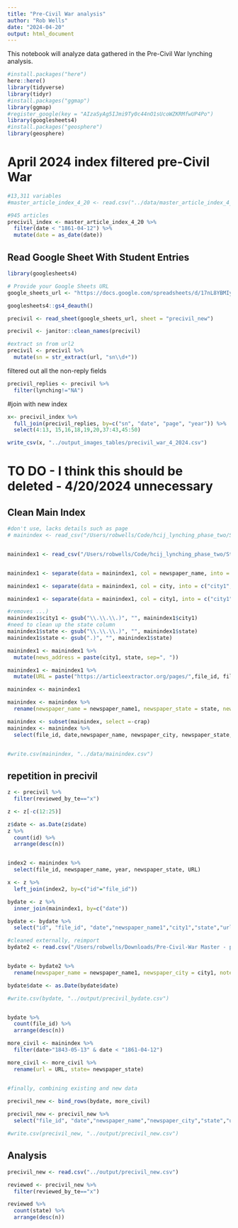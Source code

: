 ```yaml
---
title: "Pre-Civil War analysis"
author: "Rob Wells"
date: "2024-04-20"
output: html_document
---
```

This notebook will analyze data gathered in the Pre-Civil War lynching analysis.

```r
#install.packages("here")
here::here()
library(tidyverse)
library(tidyr)
#install.packages("ggmap")
library(ggmap)
#register_google(key = "AIzaSyAg5IJmi9Ty0c44nO1sUcoWZKRMfwUP4Po")
library(googlesheets4)
#install.packages("geosphere")
library(geosphere)
```

# April 2024 index filtered pre-Civil War

```r
#13,311 variables
#master_article_index_4_20 <- read.csv("../data/master_article_index_4_20.csv")  

#945 articles
precivil_index <- master_article_index_4_20 %>% 
  filter(date < "1861-04-12") %>% 
  mutate(date = as_date(date))


```



## Read Google Sheet With Student Entries
```r
library(googlesheets4)

# Provide your Google Sheets URL
google_sheets_url <- "https://docs.google.com/spreadsheets/d/17nL8YBMIys7iJI1eeufiCpI1Plpmid2FSd6zuti5iSk/edit#gid=1208290507"

googlesheets4::gs4_deauth()

precivil <- read_sheet(google_sheets_url, sheet = "precivil_new")

precivil <- janitor::clean_names(precivil)

#extract sn from url2
precivil <- precivil %>% 
  mutate(sn = str_extract(url, "sn\\d+"))
```

filtered out all the non-reply fields
```r
precivil_replies <- precivil %>% 
  filter(lynching!="NA")
```


#join with new index
```r
x<- precivil_index %>% 
  full_join(precivil_replies, by=c("sn", "date", "page", "year")) %>% 
  select(4:13, 15,16,18,19,20,37:43,45:50)

write_csv(x, "../output_images_tables/precivil_war_4_2024.csv")


```


# TO DO - I think this should be deleted - 4/20/2024 unnecessary

## Clean Main Index
```r
#don't use, lacks details such as page
# mainindex <- read_csv("/Users/robwells/Code/hcij_lynching_phase_two/Storage_Older_Versions/webapp_db_2023-09-24.csv")


mainindex1 <- read_csv("/Users/robwells/Code/hcij_lynching_phase_two/Storage_Older_Versions/webapp_db_2023-09-24__ORIGINALS_ONLY.csv")


mainindex1 <- separate(data = mainindex1, col = newspaper_name, into = c("newspaper_name1","city"), sep = "[(]", extra ="merge", fill = "right") 

mainindex1 <- separate(data = mainindex1, col = city, into = c("city1","state"), sep = ",", extra ="merge", fill = "right") 

mainindex1 <- separate(data = mainindex1, col = city1, into = c("city1","crap"), sep = "\\[")

#removes ...)
mainindex1$city1 <- gsub("\\.\\.\\.)", "", mainindex1$city1)
#need to clean up the state column
mainindex1$state <- gsub("\\.\\.\\.)", "", mainindex1$state)
mainindex1$state <- gsub(".)", "", mainindex1$state)

mainindex1 <- mainindex1 %>% 
  mutate(news_address = paste(city1, state, sep=", "))

mainindex1 <- mainindex1 %>% 
  mutate(URL = paste("https://articleextractor.org/pages/",file_id, filepath,"0?user_id=6", sep="/"))

mainindex <- mainindex1

mainindex <- mainindex %>% 
  rename(newspaper_name = newspaper_name1, newspaper_state = state, newspaper_city = city1)

mainindex <- subset(mainindex, select =-crap) 
mainindex <- mainindex %>% 
  select(file_id, date,newspaper_name, newspaper_city, newspaper_state, URL, sn, page, year, month, day, edition, news_address, has_article_highlights, last_modified, num_annotations, flag_irrelevant, flag_bad_layout, flag_other, last_modified_by, last_modified_by_name)


#write.csv(mainindex, "../data/mainindex.csv")

```

## repetition in precivil
```r
z <- precivil %>% 
  filter(reviewed_by_te=="x")

z <- z[-c(12:25)]

z$date <- as.Date(z$date)
z %>% 
  count(id) %>% 
  arrange(desc(n))



```


```r
index2 <- mainindex %>% 
  select(file_id, newspaper_name, year, newspaper_state, URL)

x <- z %>% 
  left_join(index2, by=c("id"="file_id"))

bydate <- z %>% 
  inner_join(mainindex1, by=c("date"))

bydate <- bydate %>% 
  select("id", "file_id", "date","newspaper_name1","city1","state","url", "news_address", "page", "lynching","attempted_y_n","similar_coverage_y_n","reviewed_by_te", "notes_from_te","notes.y","rsw_questions","year","edition","num_annotations")

#cleaned externally, reimport
bydate2 <- read.csv("/Users/robwells/Downloads/Pre-Civil-War Master - precivil_bydate.csv")


bydate <- bydate2 %>% 
  rename(newspaper_name = newspaper_name1, newspaper_city = city1, notes = notes.y)

bydate$date <- as.Date(bydate$date)

#write.csv(bydate, "../output/precivil_bydate.csv")



```

```r

bydate %>% 
  count(file_id) %>% 
  arrange(desc(n))


```

```r
more_civil <- mainindex %>% 
  filter(date>"1843-05-13" & date < "1861-04-12")

more_civil <- more_civil %>% 
  rename(url = URL, state= newspaper_state)


#finally, combining existing and new data

precivil_new <- bind_rows(bydate, more_civil)
  
precivil_new <- precivil_new %>% 
  select("file_id", "date","newspaper_name","newspaper_city","state","url", "news_address", "page", "lynching","attempted_y_n","similar_coverage_y_n","reviewed_by_te", "notes_from_te","notes","rsw_questions","year","edition","num_annotations", "bad_id", "last_modified_by_name")

#write.csv(precivil_new, "../output/precivil_new.csv")
```

## Analysis

```r
precivil_new <- read.csv("../output/precivil_new.csv")

reviewed <- precivil_new %>% 
  filter(reviewed_by_te=="x")

reviewed %>% 
  count(state) %>% 
  arrange(desc(n))


```

